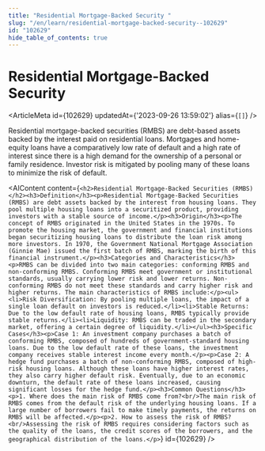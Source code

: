 ```yaml
---
title: "Residential Mortgage-Backed Security "
slug: "/en/learn/residential-mortgage-backed-security--102629"
id: "102629"
hide_table_of_contents: true
---
```



# Residential Mortgage-Backed Security 

<ArticleMeta id={102629} updatedAt={'2023-09-26 13:59:02'} alias={`[]`} />
<div className='border-solid border-b border-t-0 my-4 border-[var(--ifm-color-gray-300)]' />

Residential mortgage-backed securities (RMBS) are debt-based assets backed by the interest paid on residential loans. Mortgages and home-equity loans have a comparatively low rate of default and a high rate of interest since there is a high demand for the ownership of a personal or family residence. Investor risk is mitigated by pooling many of these loans to minimize the risk of default.

<AIContent content={`<h2>Residential Mortgage-Backed Securities (RMBS)</h2><h3>Definition</h3><p>Residential Mortgage-Backed Securities (RMBS) are debt assets backed by the interest from housing loans. They pool multiple housing loans into a securitized product, providing investors with a stable source of income.</p><h3>Origin</h3><p>The concept of RMBS originated in the United States in the 1970s. To promote the housing market, the government and financial institutions began securitizing housing loans to distribute the loan risk among more investors. In 1970, the Government National Mortgage Association (Ginnie Mae) issued the first batch of RMBS, marking the birth of this financial instrument.</p><h3>Categories and Characteristics</h3><p>RMBS can be divided into two main categories: conforming RMBS and non-conforming RMBS. Conforming RMBS meet government or institutional standards, usually carrying lower risk and lower returns. Non-conforming RMBS do not meet these standards and carry higher risk and higher returns. The main characteristics of RMBS include:</p><ul><li>Risk Diversification: By pooling multiple loans, the impact of a single loan default on investors is reduced.</li><li>Stable Returns: Due to the low default rate of housing loans, RMBS typically provide stable returns.</li><li>Liquidity: RMBS can be traded in the secondary market, offering a certain degree of liquidity.</li></ul><h3>Specific Cases</h3><p>Case 1: An investment company purchases a batch of conforming RMBS, composed of hundreds of government-standard housing loans. Due to the low default rate of these loans, the investment company receives stable interest income every month.</p><p>Case 2: A hedge fund purchases a batch of non-conforming RMBS, composed of high-risk housing loans. Although these loans have higher interest rates, they also carry higher default risk. Eventually, due to an economic downturn, the default rate of these loans increased, causing significant losses for the hedge fund.</p><h3>Common Questions</h3><p>1. Where does the main risk of RMBS come from?<br/>The main risk of RMBS comes from the default risk of the underlying housing loans. If a large number of borrowers fail to make timely payments, the returns on RMBS will be affected.</p><p>2. How to assess the risk of RMBS?<br/>Assessing the risk of RMBS requires considering factors such as the quality of the loans, the credit scores of the borrowers, and the geographical distribution of the loans.</p>`} id={102629} />
